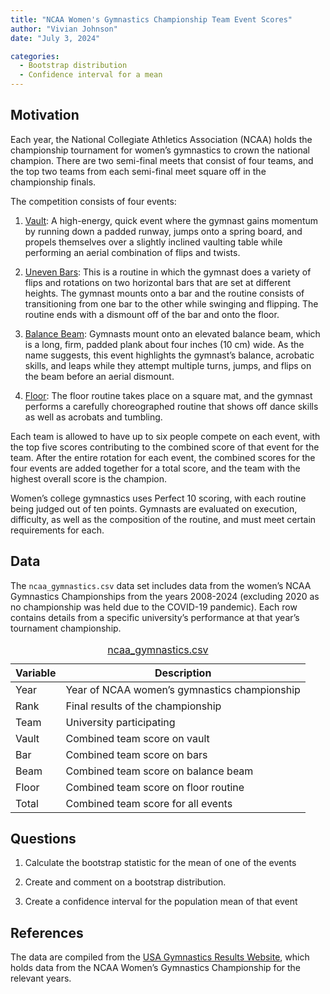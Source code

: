 ```yaml
---
title: "NCAA Women's Gymnastics Championship Team Event Scores"
author: "Vivian Johnson" 
date: "July 3, 2024" 

categories:
  - Bootstrap distribution
  - Confidence interval for a mean
---
```


## Motivation

Each year, the National Collegiate Athletics Association (NCAA) holds the championship tournament for women's gymnastics to crown the national champion. There are two semi-final meets that consist of four teams, and the top two teams from each semi-final meet square off in the championship finals. 

The competition consists of four events:

1. [Vault](https://www.youtube.com/watch?v=vmFMXk3WQow){target="_blank"}: A high-energy, quick event where the gymnast gains momentum by running down a padded runway, jumps onto a spring board, and propels themselves over a slightly inclined vaulting table while performing an aerial combination of flips and twists. 

2. [Uneven Bars](https://www.youtube.com/watch?v=j8N_xzlczQI){target="_blank"}: This is a routine in which the gymnast does a variety of flips and rotations on two horizontal bars that are set at different heights. The gymnast mounts onto a bar and the routine consists of transitioning from one bar to the other while swinging and flipping. The routine ends with a dismount off of the bar and onto the floor. 

3. [Balance Beam](https://www.youtube.com/watch?v=bzi565Ioo3o){target="_blank"}: Gymnasts mount onto an elevated balance beam, which is a long, firm, padded plank about four inches (10 cm) wide. As the name suggests, this event highlights the gymnast's balance, acrobatic skills, and leaps while they attempt multiple turns, jumps, and flips on the beam before an aerial dismount. 

4. [Floor](https://www.youtube.com/watch?v=_FBdDwpfH4I){target="_blank"}: The floor routine takes place on a square mat, and the gymnast performs a carefully choreographed routine that shows off dance skills as well as acrobats and tumbling. 

Each team is allowed to have up to six people compete on each event, with the top five scores contributing to the combined score of that event for the team. After the entire rotation for each event, the combined scores for the four events are added together for a total score, and the team with the highest overall score is the champion. 

Women's college gymnastics uses Perfect 10 scoring, with each routine being judged out of ten points. Gymnasts are evaluated on execution, difficulty, as well as the composition of the routine, and must meet certain requirements for each. 

## Data

The `ncaa_gymnastics.csv` data set includes data from the women's NCAA Gymnastics Championships from the years 2008-2024 (excluding 2020 as no championship was held due to the COVID-19 pandemic). Each row contains details from a specific university's performance at that year's tournament championship. 

| Variable      | Description                                     |
|---------------|-------------------------------------------------|
| Year          | Year of NCAA women's gymnastics championship    |
| Rank          | Final results of the championship               |
| Team          | University participating                        |
| Vault         | Combined team score on vault                    |
| Bar           | Combined team score on bars                     |
| Beam          | Combined team score on balance beam             |
| Floor         | Combined team score on floor routine            |
| Total         | Combined team score for all events              |


: [ncaa_gymnastics.csv](ncaa_gymnastics.csv){target="_blank"}

## Questions

1. Calculate the bootstrap statistic for the mean of one of the events

2. Create and comment on a bootstrap distribution. 

3. Create a confidence interval for the population mean of that event


## References

The data are compiled from the [USA Gymnastics Results Website](https://usagym.org/results/2024/){target="_blank"}, which holds data from the NCAA Women's Gymnastics Championship for the relevant years. 
